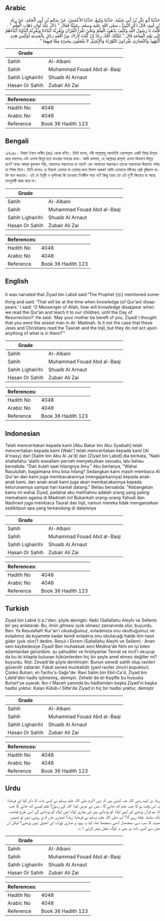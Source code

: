 ## Arabic


<div dir="rtl" lang="ar" style={{fontSize:'larger',backgroundColor:'#f8f9fa',padding:20}}>
حَدَّثَنَا أَبُو بَكْرِ بْنُ أَبِي شَيْبَةَ، حَدَّثَنَا وَكِيعٌ، حَدَّثَنَا الأَعْمَشُ، عَنْ سَالِمِ بْنِ أَبِي الْجَعْدِ، عَنْ زِيَادِ بْنِ لَبِيدٍ، قَالَ ذَكَرَ النَّبِيُّ ـ صلى الله عليه وسلم ـ شَيْئًا فَقَالَ ‏"‏ ذَاكَ عِنْدَ أَوَانِ ذَهَابِ الْعِلْمِ ‏"‏ ‏.‏ قُلْتُ يَا رَسُولَ اللَّهِ وَكَيْفَ يَذْهَبُ الْعِلْمُ وَنَحْنُ نَقْرَأُ الْقُرْآنَ وَنُقْرِئُهُ أَبْنَاءَنَا وَيُقْرِئُهُ أَبْنَاؤُنَا أَبْنَاءَهُمْ إِلَى يَوْمِ الْقِيَامَةِ قَالَ ‏"‏ ثَكِلَتْكَ أُمُّكَ زِيَادُ إِنْ كُنْتُ لأَرَاكَ مِنْ أَفْقَهِ رَجُلٍ بِالْمَدِينَةِ أَوَلَيْسَ هَذِهِ الْيَهُودُ وَالنَّصَارَى يَقْرَءُونَ التَّوْرَاةَ وَالإِنْجِيلَ لاَ يَعْمَلُونَ بِشَىْءٍ مِمَّا فِيهِمَا ‏"‏ ‏.‏
</div>
<div style={{backgroundColor:'#f8f9fa',padding:20, marginBottom: 10}}><table> <thead> <tr> <th>Grade</th> <th></th> </tr> </thead> <tbody> <tr><td>Sahih</td><td>Al-Albani</td></tr><tr><td>Sahih</td><td>Muhammad Fouad Abd al-Baqi</td></tr><tr><td>Sahih Lighairihi</td><td>Shuaib Al Arnaut</td></tr><tr><td>Hasan Or Sahih</td><td>Zubair Ali Zai</td></tr></tbody></table><table> <thead> <tr> <th>References:</th> <th></th> </tr> </thead> <tbody><tr><td>Hadith No</td><td>4048</td></tr><tr><td>Arabic No</td><td>4048</td></tr><tr><td>Reference</td><td>Book 36 Hadith 123</td></tr></tbody></table></div>

## Bengali


<div dir="ltr" lang="bn" style={{fontSize:'larger',backgroundColor:'#f8f9fa',padding:20}}>
১/৪০৪৮। যিয়াদ ইবনে লাবীদ (রাঃ) থেকে বর্ণিত। তিনি বলেন, নবী সাল্লাল্লাহু আলাইহি ওয়াসাল্লাম একটি বিষয় উল্লেখ করে বললেনঃ এটা এলেম বিলুপ্ত হয়ে যাওয়ার সময়ের কথা। আমি বললাম, হে আল্লাহর রাসূল! এলেম কিভাবে বিলুপ্ত হবে? অথচ আমরা কুরআন পড়ি, আমাদের সন্তানদের তা পড়াই এবং আমাদের সন্তানরাও তাদের সন্তানদের কিয়ামত পর্যন্ত তা শিক্ষা দিবে। তিনি বলেনঃ হে যিয়াদ! তোমার মা তোমার জন্য বিলাপ করুক! আমি তোমাকে মদীনার শ্রেষ্ঠ বুদ্ধিমান ব্যক্তি মনে করতাম। এই যে ইহূদী ও খৃস্টানরা কি তাওরাত ইনজীল পড়ে না? কিন্তু তারা তো এই দু’টি কিতাবে যা আছে তদনুযায়ী কাজ করে না।
</div>
<div style={{backgroundColor:'#f8f9fa',padding:20, marginBottom: 10}}><table> <thead> <tr> <th>Grade</th> <th></th> </tr> </thead> <tbody> <tr><td>Sahih</td><td>Al-Albani</td></tr><tr><td>Sahih</td><td>Muhammad Fouad Abd al-Baqi</td></tr><tr><td>Sahih Lighairihi</td><td>Shuaib Al Arnaut</td></tr><tr><td>Hasan Or Sahih</td><td>Zubair Ali Zai</td></tr></tbody></table><table> <thead> <tr> <th>References:</th> <th></th> </tr> </thead> <tbody><tr><td>Hadith No</td><td>4048</td></tr><tr><td>Arabic No</td><td>4048</td></tr><tr><td>Reference</td><td>Book 36 Hadith 123</td></tr></tbody></table></div>

## English


<div dir="ltr" lang="en" style={{fontSize:'larger',backgroundColor:'#f8f9fa',padding:20}}>
It was narrated that Ziyad bin Labid said:“The Prophet (ﷺ) mentioned something and said: ‘That will be at the time when knowledge (of Qur’an) disappears.’ I said: ‘O Messenger of Allah, how will knowledge disappear when we read the Qur’an and teach it to our children, until the Day of Resurrection?’ He said: ‘May your mother be bereft of you, Ziyad! I thought that you were the wisest man in Al- Madinah. Is it not the case that these Jews and Christians read the Tawrah and the Injil, but they do not act upon anything of what is in them?’”
</div>
<div style={{backgroundColor:'#f8f9fa',padding:20, marginBottom: 10}}><table> <thead> <tr> <th>Grade</th> <th></th> </tr> </thead> <tbody> <tr><td>Sahih</td><td>Al-Albani</td></tr><tr><td>Sahih</td><td>Muhammad Fouad Abd al-Baqi</td></tr><tr><td>Sahih Lighairihi</td><td>Shuaib Al Arnaut</td></tr><tr><td>Hasan Or Sahih</td><td>Zubair Ali Zai</td></tr></tbody></table><table> <thead> <tr> <th>References:</th> <th></th> </tr> </thead> <tbody><tr><td>Hadith No</td><td>4048</td></tr><tr><td>Arabic No</td><td>4048</td></tr><tr><td>Reference</td><td>Book 36 Hadith 123</td></tr></tbody></table></div>

## Indonesian


<div dir="ltr" lang="id" style={{fontSize:'larger',backgroundColor:'#f8f9fa',padding:20}}>
Telah menceritakan kepada kami [Abu Bakar bin Abu Syaibah] telah menceritakan kepada kami [Waki'] telah menceritakan kepada kami [Al A'masy] dari [Salim bin Abu Al Ja'd] dari [Ziyad bin Labid] dia berkata, "Nabi shallallahu 'alaihi wasallam pernah menyebutkan sesuatu, lalu beliau bersabda: "Dan itulah saat hilangnya ilmu." Aku bertanya, "Wahai Rasulullah, bagaimana ilmu bisa hilang? Sedangkan kami masih membaca Al Qur'an dan kami juga membacakannya (mengajarkannya) kepada anak-anak kami, dan anak-anak kami juga akan membacakannya kepada keturunannya sampai hari kiamat datang." Beliau bersabda: "Kebangetan kamu ini wahai Ziyad, padahal aku melihatmu adalah orang yang paling memahami agama di Madinah ini! Bukankah orang-orang Yahudi dan Nashrani juga membaca Taurat dan Injil, namun mereka tidak mengamalkan sedikitpun apa yang terkandung di dalamnya
</div>
<div style={{backgroundColor:'#f8f9fa',padding:20, marginBottom: 10}}><table> <thead> <tr> <th>Grade</th> <th></th> </tr> </thead> <tbody> <tr><td>Sahih</td><td>Al-Albani</td></tr><tr><td>Sahih</td><td>Muhammad Fouad Abd al-Baqi</td></tr><tr><td>Sahih Lighairihi</td><td>Shuaib Al Arnaut</td></tr><tr><td>Hasan Or Sahih</td><td>Zubair Ali Zai</td></tr></tbody></table><table> <thead> <tr> <th>References:</th> <th></th> </tr> </thead> <tbody><tr><td>Hadith No</td><td>4048</td></tr><tr><td>Arabic No</td><td>4048</td></tr><tr><td>Reference</td><td>Book 36 Hadith 123</td></tr></tbody></table></div>

## Turkish


<div dir="ltr" lang="tr" style={{fontSize:'larger',backgroundColor:'#f8f9fa',padding:20}}>
Ziyad bin Lebid (r.a.)'den; şöyle demigtir: Nebi (Sallallahu Aleyhi ve Sellem) bir şey anlatarak: Bu, ilmin gitmesi (yok olması) zamanında olur, buyurdu. Ben: Ya Resulallah! Kur'an'i okuduğumuz, evladımıza onu okuttuğumuz ve evladımız da kıyamete kadar kendi evladına onu okutacağı halde ilim nasıl gider (yok olur)? dedim. Resul-i Ekrem (Sallallahu Aleyhi ve Sellem) : Anan seni kaybedesiye Ziyad! Ben muhakkak seni Medine'de fıkhı en iyi bilen adamlardan görürdüm. şu yahudiler ve hristiyanlar Tevrat ve incil'i okuyup da bu iki kitapta bulunan hükümlerden hiç bir şeyle amel etmez değiller mi? buyurdu. Not: Zevaid'de şöyle denilmiştir: Bunun senedi sahlh olup ravilerl güvenillr zatlardır. Fakat sened munkatidir (yanl raviler zinciri kopuktur). Çünkü Buhari, et-Tarihu's-Sağir'de: Ravi Salim bin Ebil-Ca'd, Ziyad bin Lebld'den hadls işitmemiş, demiştir. Zehebl de eI-Kaşifte bu hususta Buharl'ye uyarak: İbn-l Maceh yanında bu hadlsinden başka Ziyad'ın başka hadlsi yoktur. Kalan Kütüb-I Sitte'de Ziyad'ın hiç bir hadlsi yoktur, demiştir
</div>
<div style={{backgroundColor:'#f8f9fa',padding:20, marginBottom: 10}}><table> <thead> <tr> <th>Grade</th> <th></th> </tr> </thead> <tbody> <tr><td>Sahih</td><td>Al-Albani</td></tr><tr><td>Sahih</td><td>Muhammad Fouad Abd al-Baqi</td></tr><tr><td>Sahih Lighairihi</td><td>Shuaib Al Arnaut</td></tr><tr><td>Hasan Or Sahih</td><td>Zubair Ali Zai</td></tr></tbody></table><table> <thead> <tr> <th>References:</th> <th></th> </tr> </thead> <tbody><tr><td>Hadith No</td><td>4048</td></tr><tr><td>Arabic No</td><td>4048</td></tr><tr><td>Reference</td><td>Book 36 Hadith 123</td></tr></tbody></table></div>

## Urdu


<div dir="rtl" lang="ur" style={{fontSize:'larger',backgroundColor:'#f8f9fa',padding:20}}>
زیاد بن لبید رضی اللہ عنہ کہتے ہیں کہ نبی اکرم صلی اللہ علیہ وسلم نے کسی بات کا ذکر کیا اور فرمایا: یہ اس وقت ہو گا جب علم اٹھ جائے گا ، میں نے عرض کیا: اللہ کے رسول! علم کیسے اٹھ جائے گا جب کہ ہم قرآن پڑھتے اور اپنی اولاد کو پڑھاتے ہیں اور ہماری اولاد اپنی اولاد کو پڑھائے گی اسی طرح قیامت تک سلسلہ چلتا رہے گا؟ آپ صلی اللہ علیہ وسلم نے فرمایا: زیاد! تمہاری ماں تم پر روئے، میں تو تمہیں مدینہ کا سب سے سمجھدار آدمی سمجھتا تھا، کیا یہ یہود و نصاریٰ تورات اور انجیل نہیں پڑھتے؟ لیکن ان میں سے کسی بات پر بھی یہ لوگ عمل نہیں کرتے ۱؎۔
</div>
<div style={{backgroundColor:'#f8f9fa',padding:20, marginBottom: 10}}><table> <thead> <tr> <th>Grade</th> <th></th> </tr> </thead> <tbody> <tr><td>Sahih</td><td>Al-Albani</td></tr><tr><td>Sahih</td><td>Muhammad Fouad Abd al-Baqi</td></tr><tr><td>Sahih Lighairihi</td><td>Shuaib Al Arnaut</td></tr><tr><td>Hasan Or Sahih</td><td>Zubair Ali Zai</td></tr></tbody></table><table> <thead> <tr> <th>References:</th> <th></th> </tr> </thead> <tbody><tr><td>Hadith No</td><td>4048</td></tr><tr><td>Arabic No</td><td>4048</td></tr><tr><td>Reference</td><td>Book 36 Hadith 123</td></tr></tbody></table></div>